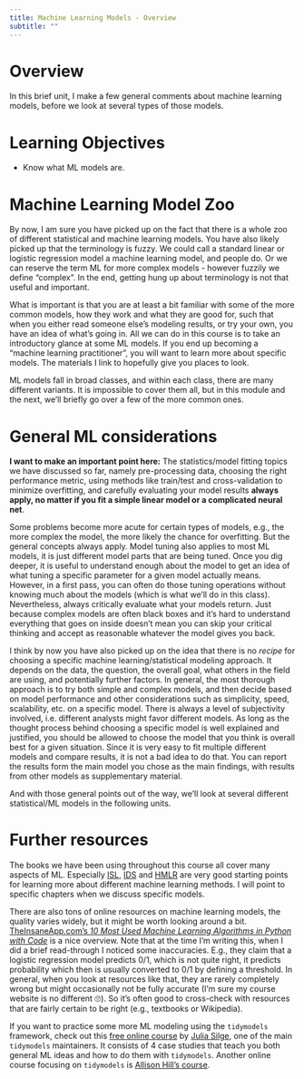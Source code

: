 ```yaml
---
title: Machine Learning Models - Overview
subtitle: ""
---
```


# Overview
In this brief unit, I make a few general comments about machine learning models, before we look at several types of those models.

# Learning Objectives
* Know what ML models are.


# Machine Learning Model Zoo

By now, I am sure you have picked up on the fact that there is a whole zoo of different statistical and machine learning models. You have also likely picked up that the terminology is fuzzy. We could call a standard linear or logistic regression model a machine learning model, and people do. Or we can reserve the term ML for more complex models - however fuzzily we define "complex". In the end, getting hung up about terminology is not that useful and important. 

What is important is that you are at least a bit familiar with some of the more common models, how they work and what they are good for, such that when you either read someone else's modeling results, or try your own, you have an idea of what's going in. All we can do in this course is to take an introductory glance at some ML models. If you end up becoming a "machine learning practitioner", you will want to learn more about specific models. The materials I link to hopefully give you places to look.

ML models fall in broad classes, and within each class, there are many different variants. It is impossible to cover them all, but in this module and the next, we'll briefly go over a few of the more common ones.


# General ML considerations

**I want to make an important point here:** The statistics/model fitting topics we have discussed so far, namely pre-processing data, choosing the right performance metric, using methods like train/test and cross-validation to minimize overfitting, and carefully evaluating your model results **always apply, no matter if you fit a simple linear model or a complicated neural net**. 

Some problems become more acute for certain types of models, e.g., the more complex the model, the more likely the chance for overfitting. But the general concepts always apply. Model tuning also applies to most ML models, it is just different model parts that are being tuned. Once you dig deeper, it is useful to understand enough about the model to get an idea of what tuning a specific parameter for a given model actually means. However, in a first pass, you can often do those tuning operations without knowing much about the models (which is what we'll do in this class). Nevertheless, always critically evaluate what your models return. Just because complex models are often black boxes and it's hard to understand everything that goes on inside doesn't mean you can skip your critical thinking and accept as reasonable whatever the model gives you back.


I think by now you have also picked up on the idea that there is no _recipe_ for choosing a specific machine learning/statistical modeling approach. It depends on the data, the question, the overall goal, what others in the field are using, and potentially further factors. In general, the most thorough approach is to try both simple and complex models, and then decide based on model performance and other considerations such as simplicity, speed, scalability, etc. on a specific model. There is always a level of subjectivity involved, i.e. different analysts might favor different models. As long as the thought process behind choosing a specific model is well explained and justified, you should be allowed to choose the model that you think is overall best for a given situation. Since it is very easy to fit multiple different models and compare results, it is not a bad idea to do that. You can report the results form the main model you chose as the main findings, with results from other models as supplementary material.

And with those general points out of the way, we'll look at several different statistical/ML models in the following units.



# Further resources


The books we have been using throughout this course all cover many aspects of ML. Especially [ISL](https://statlearning.com/), [IDS](https://rafalab.github.io/dsbook/) and [HMLR](https://bradleyboehmke.github.io/HOML/) are very good starting points for learning more about different machine learning methods. I will point to specific chapters when we discuss specific models.

There are also tons of online resources on machine learning models, the quality varies widely, but it might be worth looking around a bit. [TheInsaneApp.com's _10 Most Used Machine Learning Algorithms in Python with Code_](https://www.theinsaneapp.com/2021/11/machine-learning-algorithms-for-beginners.html) is a nice overview. Note that at the time I'm writing this, when I did a brief read-through I noticed some inaccuracies. E.g., they claim that a logistic regression model predicts 0/1, which is not quite right, it predicts probability which then is usually converted to 0/1 by defining a threshold. In general, when you look at resources like that, they are rarely completely wrong but might occasionally not be fully accurate (I'm sure my course website is no different 🙄). So it's often good to cross-check with resources that are fairly certain to be right (e.g., textbooks or Wikipedia). 


If you want to practice some more ML modeling using the `tidymodels` framework, check out this [free online course](https://supervised-ml-course.netlify.app/) by [Julia Silge](https://juliasilge.com/), one of the main `tidymodels` maintainers. It consists of 4 case studies that teach you both general ML ideas and how to do them with `tidymodels`. Another online course focusing on `tidymodels` is [Allison Hill's course](https://tmv.netlify.app/site/).


